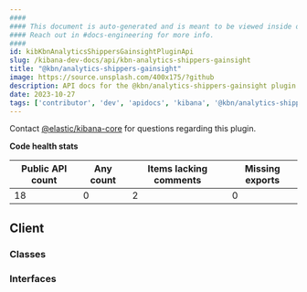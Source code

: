 ```yaml
---
####
#### This document is auto-generated and is meant to be viewed inside our experimental, new docs system.
#### Reach out in #docs-engineering for more info.
####
id: kibKbnAnalyticsShippersGainsightPluginApi
slug: /kibana-dev-docs/api/kbn-analytics-shippers-gainsight
title: "@kbn/analytics-shippers-gainsight"
image: https://source.unsplash.com/400x175/?github
description: API docs for the @kbn/analytics-shippers-gainsight plugin
date: 2023-10-27
tags: ['contributor', 'dev', 'apidocs', 'kibana', '@kbn/analytics-shippers-gainsight']
---
```




Contact [@elastic/kibana-core](https://github.com/orgs/elastic/teams/kibana-core) for questions regarding this plugin.

**Code health stats**

| Public API count  | Any count | Items lacking comments | Missing exports |
|-------------------|-----------|------------------------|-----------------|
| 18 | 0 | 2 | 0 |

## Client

### Classes
<DocDefinitionList data={kbnAnalyticsShippersGainsightObj.client.classes}/>

### Interfaces
<DocDefinitionList data={kbnAnalyticsShippersGainsightObj.client.interfaces}/>


